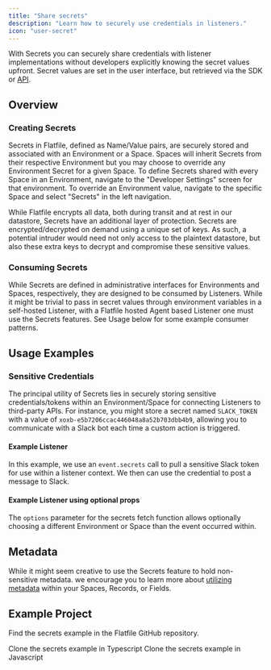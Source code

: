 ```yaml
---
title: "Share secrets"
description: "Learn how to securely use credentials in listeners."
icon: "user-secret"
---
```


With Secrets you can securely share credentials with listener implementations
without developers explicitly knowing the secret values upfront. Secret values
are set in the user interface, but retrieved via the SDK or
[API](https://flatfile.stoplight.io/docs/api/385183f8a52af-list-all-secrets-for-an-environment-or-environment-space).

## Overview

### Creating Secrets

Secrets in Flatfile, defined as Name/Value pairs, are securely stored and associated
with an Environment or a Space. Spaces will inherit Secrets from their respective
Environment but you may choose to override any Environment Secret
for a given Space. To define Secrets shared with every Space in an
Environment, navigate to the "Developer Settings" screen for that environment.
To override an Environment value, navigate to the specific Space and select "Secrets"
in the left navigation.

<Note>
  While Flatfile encrypts all data, both during transit and at rest in our
  datastore, Secrets have an additional layer of protection. Secrets are
  encrypted/decrypted on demand using a unique set of keys. As such, a potential
  intruder would need not only access to the plaintext datastore, but also these
  extra keys to decrypt and compromise these sensitive values.
</Note>

### Consuming Secrets

While Secrets are defined in administrative interfaces for Environments and Spaces,
respectively, they are designed to be consumed by Listeners. While it might be trivial
to pass in secret values through environment variables in a self-hosted
Listener, with a Flatfile hosted Agent based Listener one must use the Secrets
features. See Usage below for some example consumer patterns.

## Usage Examples

### Sensitive Credentials

The principal utility of Secrets lies in securely storing sensitive credentials/tokens
within an Environment/Space for connecting Listeners to third-party APIs. For
instance, you might store a secret named `SLACK_TOKEN` with a value of
`xoxb-e5b7206ccac446048a8a52b703dbb4b9`, allowing you to communicate with a
Slack bot each time a custom action is triggered.

#### Example Listener

In this example, we use an `event.secrets` call to pull a sensitive Slack token
for use within a listener context. We then can use the credential to post a
message to Slack.

<Snippet file="guides/secrets/block1.mdx" />

#### Example Listener using optional props

The `options` parameter for the secrets fetch function allows optionally choosing
a different Environment or Space than the event occurred within.

<Snippet file="guides/secrets/block2.mdx" />

## Metadata

While it might seem creative to use the Secrets feature to hold non-sensitive
metadata. we encourage you to learn more about [utilizing metadata](./metadata)
within your Spaces, Records, or Fields.

## Example Project

Find the secrets example in the Flatfile GitHub repository.

<CardGroup cols={2}>
  <Card
    title="typescript"
    icon="code-merge"
    href="https://github.com/FlatFilers/flatfile-docs-kitchen-sink/blob/main/typescript/secrets/index.ts"
  >
    Clone the secrets example in Typescript
  </Card>
  <Card
    title="javascript"
    icon="js"
    href="https://github.com/FlatFilers/flatfile-docs-kitchen-sink/blob/main/javascript/secrets/index.js"
  >
    Clone the secrets example in Javascript
  </Card>
</CardGroup>

